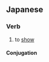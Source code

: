 ==Japanese==

===Verb===
{{ja-verb|type=2|tr=trans}}

# {{ja-def|見せる}} to [[show]]

====Conjugation====
{{ja-ichi|見せ|みせ|mise}}